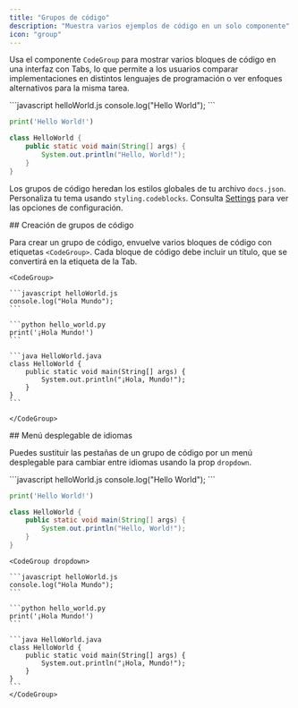 ```yaml
---
title: "Grupos de código"
description: "Muestra varios ejemplos de código en un solo componente"
icon: "group"
---
```


Usa el componente `CodeGroup` para mostrar varios bloques de código en una interfaz con Tabs, lo que permite a los usuarios comparar implementaciones en distintos lenguajes de programación o ver enfoques alternativos para la misma tarea.

<CodeGroup>
  ```javascript helloWorld.js
  console.log("Hello World");
  ```

  ```python hello_world.py
  print('Hello World!')
  ```

  ```java HelloWorld.java
  class HelloWorld {
      public static void main(String[] args) {
          System.out.println("Hello, World!");
      }
  }
  ```
</CodeGroup>

Los grupos de código heredan los estilos globales de tu archivo `docs.json`. Personaliza tu tema usando `styling.codeblocks`. Consulta [Settings](/es/settings#styling) para ver las opciones de configuración.

<div id="creating-code-groups">
  ## Creación de grupos de código
</div>

Para crear un grupo de código, envuelve varios bloques de código con etiquetas `<CodeGroup>`. Cada bloque de código debe incluir un título, que se convertirá en la etiqueta de la Tab.

````mdx
<CodeGroup>

```javascript helloWorld.js
console.log("Hola Mundo");
```

```python hello_world.py
print('¡Hola Mundo!')
```

```java HelloWorld.java
class HelloWorld {
    public static void main(String[] args) {
        System.out.println("¡Hola, Mundo!");
    }
}
```

</CodeGroup>
````

<div id="language-dropdown">
  ## Menú desplegable de idiomas
</div>

Puedes sustituir las pestañas de un grupo de código por un menú desplegable para cambiar entre idiomas usando la prop `dropdown`.

<CodeGroup dropdown>
  ```javascript helloWorld.js
  console.log("Hello World");
  ```

  ```python hello_world.py
  print('Hello World!')
  ```

  ```java HelloWorld.java
  class HelloWorld {
      public static void main(String[] args) {
          System.out.println("Hello, World!");
      }
  }
  ```
</CodeGroup>

````mdx highlight=1
<CodeGroup dropdown>

```javascript helloWorld.js
console.log("Hola Mundo");
```

```python hello_world.py
print('¡Hola Mundo!')
```

```java HelloWorld.java
class HelloWorld {
    public static void main(String[] args) {
        System.out.println("¡Hola, Mundo!");
    }
}
```
</CodeGroup>
````
